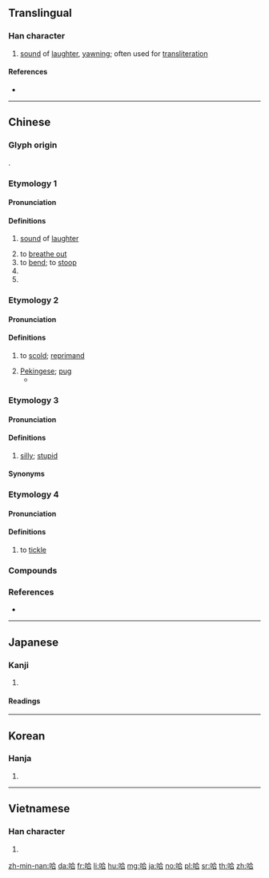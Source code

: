 {{character info/new}}
==Translingual==

===Han character===
{{Han char|rn=30|rad=口|as=06|sn=9|four=68061|canj=ROMR|ids=⿰口合}}

# [[sound]] of [[laughter]], [[yawn]]ing; often used for [[transliteration]]

====References====
* {{Han ref|kx=0189.060|dkj=03594|dj=0408.120|hdz=10619.050|uh=54C8|ud=21704|bh=ABA2|bd=43938}}

----

==Chinese==
{{zh-forms}}

===Glyph origin===
{{Han etym}}
{{Han compound|口|合|c1=s|c2=p|t1=mouth|ls=psc}}.

===Etymology 1===

====Pronunciation====
{{zh-pron
|m=hā
|c=haa1,kaa1,haai1,haa5
|c_note=kaa1, haai1, haa5 - rare
|m-s=ha1
|h=pfs=hâ
|md=
|mn=qz,xm,zz:hap/hah/ha
|mn_note=hap - literary; hah - vernacular; ha - vernacular (俗)
|w=
|mc=
|oc= <!--data is present, but it says itself that it's unrelated to "ha" (perhaps merits its own etymology section?)-->
|cat=n
}}
{{attention|zh|more pronunciations needed}}

====Definitions====
{{zh-hanzi}}

# {{lb|zh|onomatopoeia}} [[sound]] of [[laughter]]
# to [[breathe out]]
# to [[bend]]; to [[stoop]]
# {{zh-short|哈薩克斯坦|Kazakhstan}}
# {{zh-short|哈爾濱|Harbin}}

===Etymology 2===

====Pronunciation====
{{zh-pron
|m=hǎ
|m-s=ha3
|cat=v,n
}}

====Definitions====
{{zh-hanzi}}

# {{lb|zh|dialectal}} to [[scold]]; [[reprimand]]
# [[Pekingese]]; [[pug]]
#* {{zh-x|哈{hǎ}巴{ba}狗|Chinese pug}}

===Etymology 3===

====Pronunciation====
{{zh-pron
|m-s=ha3
|cat=a
}}

====Definitions====
{{zh-hanzi}}

# {{lb|zh|Sichuanese|Wuhan|Shuangfeng}} [[silly]]; [[stupid]]

====Synonyms====
{{zh-dial|傻}}

===Etymology 4===

====Pronunciation====
{{zh-pron
|m-s=ha2
|cat=v
}}

====Definitions====
{{zh-hanzi}}

# {{lb|zh|Sichuanese}} to [[tickle]]

===Compounds===
{{zh-der|哈勃|哈爾濱:Harbin|哈欠:yawn|哈日族:Taiwanese Japanophile|哈囉}}

===References===
* {{R:yue:Hanzi}}

----

==Japanese==

===Kanji===
{{ja-kanji|grade=|rs=口06}}

# {{defn|lang=ja|sort=口06}}

====Readings====
{{ja-readings
| goon=[[そう]] (sō)
| kanon=[[ごう]] (gō)
| kanyoon=[[は]] (ha)
| kun=[[のむ]] (nomu), [[すする]] (susuru), [[くう]] (kuu)
}}

----

==Korean==

===Hanja===
{{ko-hanja|hangeul=합|rv=hap|mr=hap}}

# {{defn|lang=ko|sort=口06}}

----

==Vietnamese==

===Han character===
{{vi-hantu|[[cáp]], [[hóp]], [[hộp]], [[ngáp]], [[họp]], [[hớp]], [[ngớp]]|rs=口06}}

# {{defn|lang=vi|sort=口06}}

[[zh-min-nan:哈]]
[[da:哈]]
[[fr:哈]]
[[li:哈]]
[[hu:哈]]
[[mg:哈]]
[[ja:哈]]
[[no:哈]]
[[pl:哈]]
[[sr:哈]]
[[th:哈]]
[[zh:哈]]